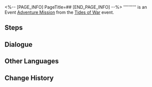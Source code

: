 <%-- [PAGE_INFO]
PageTitle=##
[END_PAGE_INFO] --%>
{{Stub|Dialogue.}}
{{Mission Infobox
|id            = 8021203
|title         = 
|image         = <!--Mission .png-->
|type          = Adventure
|event_name    = Tides of War
|chapter       = 
|requirements  = [[Adventure Mission]] ''[[Tides of War]]'' completed
|summary       = <!--official mission summary from Fate's Atlas-->
|characters    = Trailblazer
|startLocation = [[Herta Space Station]] - [[Supply Zone]]
|world         = Herta Space Station
|area          = Supply Zone
|prev          = Tides of War
|next          = 
|rewards       = 
}}
'''''''''' is an Event [[Adventure Mission]] from the [[Tides of War]] event.

==Steps==


<!--
==Gameplay Notes==

--><!--
==Trial Character==

-->
==Dialogue==
{{Stub Dialogue}}

{{Dialogue End}}

==Other Languages==
{{Other Languages
|en   = 
|zhs  = 
|zht  = 
|ja   = 
|ko   = 
|es   = 
|fr   = 
|ru   = 
|th   = 
|vi   = 
|de   = 
|id   = 
|pt   = 
}}

==Change History==
{{Change History|2.1}}
